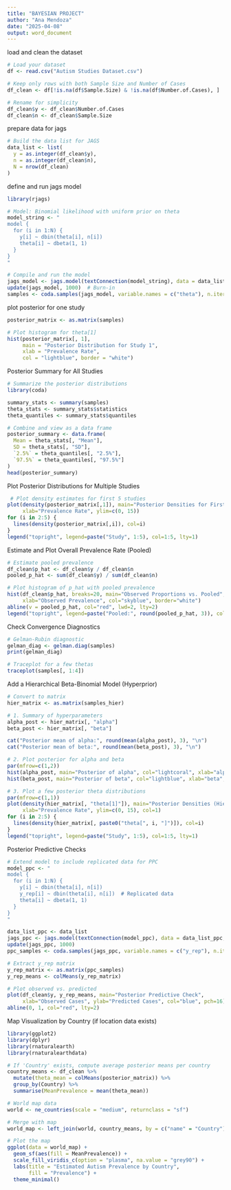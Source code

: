 ```yaml
---
title: "BAYESIAN PROJECT"
author: "Ana Mendoza"
date: "2025-04-08"
output: word_document
---
```

load and clean the dataset 
```r
# Load your dataset
df <- read.csv("Autism Studies Dataset.csv")

# Keep only rows with both Sample Size and Number of Cases
df_clean <- df[!is.na(df$Sample.Size) & !is.na(df$Number.of.Cases), ]

# Rename for simplicity
df_clean$y <- df_clean$Number.of.Cases
df_clean$n <- df_clean$Sample.Size
```
prepare data for jags 
```r
# Build the data list for JAGS
data_list <- list(
  y = as.integer(df_clean$y),
  n = as.integer(df_clean$n),
  N = nrow(df_clean)
)
```
define and run jags model
```r
library(rjags)

# Model: Binomial likelihood with uniform prior on theta
model_string <- "
model {
  for (i in 1:N) {
    y[i] ~ dbin(theta[i], n[i])
    theta[i] ~ dbeta(1, 1)
  }
}
"

# Compile and run the model
jags_model <- jags.model(textConnection(model_string), data = data_list, n.chains = 3)
update(jags_model, 1000)  # Burn-in
samples <- coda.samples(jags_model, variable.names = c("theta"), n.iter = 5000)
```

plot posterior for one study 
```r
posterior_matrix <- as.matrix(samples)

# Plot histogram for theta[1]
hist(posterior_matrix[, 1],
     main = "Posterior Distribution for Study 1",
     xlab = "Prevalence Rate",
     col = "lightblue", border = "white")
```


Posterior Summary for All Studies
```r
# Summarize the posterior distributions
library(coda)

summary_stats <- summary(samples)
theta_stats <- summary_stats$statistics
theta_quantiles <- summary_stats$quantiles

# Combine and view as a data frame
posterior_summary <- data.frame(
  Mean = theta_stats[, "Mean"],
  SD = theta_stats[, "SD"],
  `2.5%` = theta_quantiles[, "2.5%"],
  `97.5%` = theta_quantiles[, "97.5%"]
)
head(posterior_summary)
```

 Plot Posterior Distributions for Multiple Studies
```r
 # Plot density estimates for first 5 studies
plot(density(posterior_matrix[,1]), main="Posterior Densities for First 5 Studies",
     xlab="Prevalence Rate", ylim=c(0, 15))
for (i in 2:5) {
  lines(density(posterior_matrix[,i]), col=i)
}
legend("topright", legend=paste("Study", 1:5), col=1:5, lty=1)
```
Estimate and Plot Overall Prevalence Rate (Pooled)
```r
# Estimate pooled prevalence
df_clean$p_hat <- df_clean$y / df_clean$n
pooled_p_hat <- sum(df_clean$y) / sum(df_clean$n)

# Plot histogram of p_hat with pooled prevalence
hist(df_clean$p_hat, breaks=20, main="Observed Proportions vs. Pooled",
     xlab="Observed Prevalence", col="skyblue", border="white")
abline(v = pooled_p_hat, col="red", lwd=2, lty=2)
legend("topright", legend=paste("Pooled:", round(pooled_p_hat, 3)), col="red", lty=2)
```
Check Convergence Diagnostics
```r
# Gelman-Rubin diagnostic
gelman_diag <- gelman.diag(samples)
print(gelman_diag)

# Traceplot for a few thetas
traceplot(samples[, 1:4])
```
Add a Hierarchical Beta-Binomial Model (Hyperprior)
```r
# Convert to matrix
hier_matrix <- as.matrix(samples_hier)

# 1. Summary of hyperparameters
alpha_post <- hier_matrix[, "alpha"]
beta_post <- hier_matrix[, "beta"]

cat("Posterior mean of alpha:", round(mean(alpha_post), 3), "\n")
cat("Posterior mean of beta:", round(mean(beta_post), 3), "\n")

# 2. Plot posterior for alpha and beta
par(mfrow=c(1,2))
hist(alpha_post, main="Posterior of alpha", col="lightcoral", xlab="alpha", border="white")
hist(beta_post, main="Posterior of beta", col="lightblue", xlab="beta", border="white")

# 3. Plot a few posterior theta distributions
par(mfrow=c(1,1))
plot(density(hier_matrix[, "theta[1]"]), main="Posterior Densities (Hierarchical Model)",
     xlab="Prevalence Rate", ylim=c(0, 15), col=1)
for (i in 2:5) {
  lines(density(hier_matrix[, paste0("theta[", i, "]")]), col=i)
}
legend("topright", legend=paste("Study", 1:5), col=1:5, lty=1)

```
Posterior Predictive Checks
```r
# Extend model to include replicated data for PPC
model_ppc <- "
model {
  for (i in 1:N) {
    y[i] ~ dbin(theta[i], n[i])
    y_rep[i] ~ dbin(theta[i], n[i])  # Replicated data
    theta[i] ~ dbeta(1, 1)
  }
}
"

data_list_ppc <- data_list
jags_ppc <- jags.model(textConnection(model_ppc), data = data_list_ppc, n.chains = 3)
update(jags_ppc, 1000)
ppc_samples <- coda.samples(jags_ppc, variable.names = c("y_rep"), n.iter = 5000)

# Extract y_rep matrix
y_rep_matrix <- as.matrix(ppc_samples)
y_rep_means <- colMeans(y_rep_matrix)

# Plot observed vs. predicted
plot(df_clean$y, y_rep_means, main="Posterior Predictive Check",
     xlab="Observed Cases", ylab="Predicted Cases", col="blue", pch=16)
abline(0, 1, col="red", lty=2)
```
Map Visualization by Country (if location data exists)
```r
library(ggplot2)
library(dplyr)
library(rnaturalearth)
library(rnaturalearthdata)

# If 'Country' exists, compute average posterior means per country
country_means <- df_clean %>%
  mutate(theta_mean = colMeans(posterior_matrix)) %>%
  group_by(Country) %>%
  summarise(MeanPrevalence = mean(theta_mean))

# World map data
world <- ne_countries(scale = "medium", returnclass = "sf")

# Merge with map
world_map <- left_join(world, country_means, by = c("name" = "Country"))

# Plot the map
ggplot(data = world_map) +
  geom_sf(aes(fill = MeanPrevalence)) +
  scale_fill_viridis_c(option = "plasma", na.value = "grey90") +
  labs(title = "Estimated Autism Prevalence by Country",
       fill = "Prevalence") +
  theme_minimal()
```
